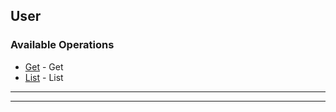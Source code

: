 
## User

### Available Operations

* [Get](/curl/user/get) - Get
* [List](/curl/user/list) - List

---
<Get />

---
<List />
